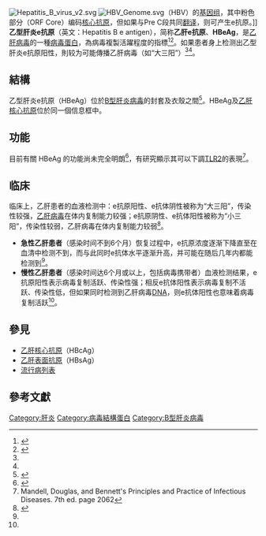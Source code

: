 {{medical}}
[[File:Hepatitis_B_virus_v2.svg|right]]
[[File:HBV_Genome.svg|thumb]]（HBV）的[[基因组|基因组]]，其中粉色部分（ORF Core）编码[[乙肝核心抗原|核心抗原]]，但如果与Pre C段共同[[翻译_(生物学)|翻译]]，则可产生e抗原。]]
'''乙型肝炎e抗原'''（英文：Hepatitis B e antigen），简称'''乙肝e抗原'''、'''HBeAg'''，是[[乙肝病毒|乙肝病毒]]的一種[[病毒蛋白|病毒蛋白]]，為病毒複製活躍程度的指標<ref name=":3">{{Cite web|title=乙型肝炎|url=https://www.who.int/zh/news-room/fact-sheets/detail/hepatitis-b|date=2021-07-27|work=[[世界卫生组织|世界卫生组织]]|language=zh|archive-url=https://web.archive.org/web/20210810043542/https://www.who.int/zh/news-room/fact-sheets/detail/hepatitis-b|archive-date=2021-08-10|dead-url=no}}</ref><ref name=":0">{{Cite web|title=HEAG - Clinical: Hepatitis B e Antigen and Hepatitis B e Antibody, Serum|url=https://www.mayocliniclabs.com/test-catalog/Clinical+and+Interpretive/8311|access-date=2021-08-15|work=[[梅奥医院|梅奥医院]]|language=en|archive-url=https://web.archive.org/web/20210815050254/https://www.mayocliniclabs.com/test-catalog/Clinical+and+Interpretive/8311|archive-date=2021-08-15|dead-url=no}}</ref>。如果患者身上检测出乙型肝炎e抗原阳性，則较为可能傳播乙肝病毒（如“大三阳”）<ref name=":0" /><ref name=":1" />。

== 結構 ==
乙型肝炎e抗原（HBeAg）位於[[B型肝炎病毒|B型肝炎病毒]]的封套及衣殼之間<ref name="urlTSRI - News and Publications">{{cite web |url=http://www.scripps.edu/news/sr/sr98/mbgen40.htm |title=TSRI - News and Publications |work= |accessdate=2009-01-03}}</ref>。HBeAg及[[乙肝核心抗原|乙肝核心抗原]]位於同一個信息框中。

== 功能 ==
目前有關 HBeAg 的功能尚未完全明朗<ref>{{Cite journal|title=Exploring the biological basis of hepatitis B e antigen in hepatitis B virus infection|url=https://pubmed.ncbi.nlm.nih.gov/14578844/|last=Milich|first=David|last2=Liang|first2=T. Jake|date=2003-11|journal=Hepatology (Baltimore, Md.)|issue=5|doi=10.1053/jhep.2003.50453|volume=38|pages=1075–1086|issn=0270-9139|pmid=14578844|access-date=2021-08-26|archive-date=2022-04-26|archive-url=https://web.archive.org/web/20220426115923/https://pubmed.ncbi.nlm.nih.gov/14578844/}}</ref>，有研究顯示其可以下調[[TLR2|TLR2]]的表現<ref>Mandell, Douglas, and Bennett's Principles and Practice of Infectious Diseases. 7th ed. page 2062</ref>。

== 临床 ==
临床上，乙肝患者的血液检测中：e抗原阳性、e抗体阴性被称为“大三阳”，传染性较强，[[乙肝病毒|乙肝病毒]]在体内复制能力较强；e抗原阴性、e抗体阳性被称为“小三阳”，传染性较弱，乙肝病毒在体内复制能力较弱<ref name=":1">{{Cite web|title=什么是「大三阳」 「小三阳」|url=http://infect.dxy.cn/specials/hsgr/article/430291|date=2015-12-18|work=[[丁香园|丁香园]]|language=zh|archive-url=https://web.archive.org/web/20201026235448/http://infect.dxy.cn/specials/hsgr/article/430291|archive-date=2020-10-26|dead-url=no}}</ref>。

* '''急性乙肝患者'''（感染时间不到6个月）恢复过程中，e抗原浓度逐渐下降直至在血清中检测不到，而与此同时e抗体水平逐渐升高，并可能在随后几年内都能检测到<ref name=":0" />。
* '''慢性乙肝患者'''（感染时间达6个月或以上，包括病毒携带者）血液检测结果，e抗原阳性表示病毒复制活跃、传染性强；相反e抗体阳性表示病毒复制不活跃、传染性低，但如果同时检测到乙肝病毒[[DNA|DNA]]，则e抗体阳性也意味着病毒复制活跃<ref name=":0" />。

== 參見 ==
*[[乙肝核心抗原|乙肝核心抗原]]（HBcAg）
*[[乙肝表面抗原|乙肝表面抗原]]（HBsAg）
*[[流行病列表|流行病列表]]

==參考文獻==
{{reflist|2}}

[[Category:肝炎|Category:肝炎]]
[[Category:病毒結構蛋白|Category:病毒結構蛋白]]
[[Category:B型肝炎病毒|Category:B型肝炎病毒]]